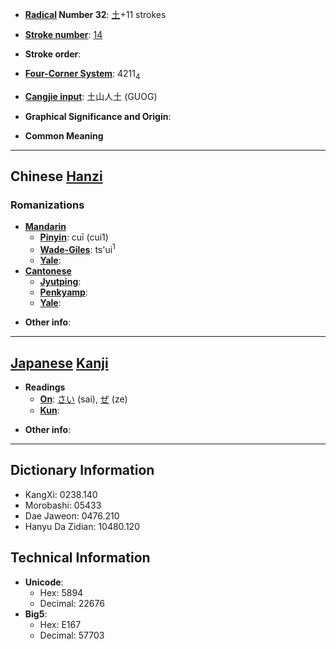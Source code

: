* '''[[Wiktionary:Chinese radical index| Radical]] Number 32''': [[Wiktionary:Chinese radical index 土|土]]+11 strokes

* '''[[Wiktionary:Chinese total strokes index|Stroke number]]''': [[Wiktionary:Chinese total strokes index 14|14]]

* '''Stroke order''': 

* '''[[Wiktionary:Chinese four corner index|Four-Corner System]]''': 4211<sub>4</sub>

* '''[[Wiktionary:Chinese Cangjie index|Cangjie input]]''': 土山人土 (GUOG)

* '''Graphical Significance and Origin''': 

* '''Common Meaning'''

----

== Chinese [[Hanzi]] ==

===Romanizations===
* '''[[Mandarin]]'''
** '''[[Pinyin]]''': cuī (cui1)
** '''[[Wade-Giles]]''': ts'ui<sup>1</sup>
** '''[[Yale]]''': 
* '''[[Cantonese]]'''
** '''[[Jyutping]]''':
** '''[[Penkyamp]]''': 
** '''[[Yale]]''': 

* '''Other info''': 

----

== [[Japanese]] [[Kanji]] ==

* '''Readings'''
** '''[[On]]''': [[さい]] (sai), [[ぜ]] (ze)
** '''[[Kun]]''': 

* '''Other info''':  

----

== Dictionary Information ==

* KangXi: 0238.140
* Morobashi: 05433
* Dae Jaweon: 0476.210
* Hanyu Da Zidian: 10480.120

== Technical Information ==

* '''Unicode''':
** Hex: 5894
** Decimal: 22676
* '''Big5''':
** Hex: E167
** Decimal: 57703